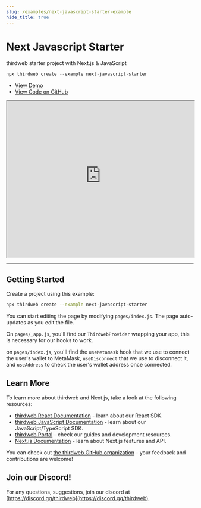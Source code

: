 ```yaml
---
slug: /examples/next-javascript-starter-example
hide_title: true
---
```


# Next Javascript Starter

thirdweb starter project with Next.js & JavaScript

```jsx
npx thirdweb create --example next-javascript-starter
```


  <ul>
    <li>
      <a href="https://next-javascript-starter.thirdweb-example.com" >View Demo</a>
    </li>
    <li>
      <a href="https://github.com/thirdweb-example/next-javascript-starter">View Code on GitHub</a>
    </li>
  </ul>



<iframe
    src="https://next-javascript-starter.thirdweb-example.com"
    title="next-javascript-starter"
    width="100%"
    height="420px"
    scrolling="yes"
    style={{marginBottom: 32, borderRadius: 16,
      border: '1px solid rgba(255,255,255,0.2)'
    }}
  ></iframe>

---

## Getting Started

Create a project using this example:

```bash
npx thirdweb create --example next-javascript-starter
```

You can start editing the page by modifying `pages/index.js`. The page auto-updates as you edit the file.

On `pages/_app.js`, you'll find our `ThirdwebProvider` wrapping your app, this is necessary for our hooks to work.

on `pages/index.js`, you'll find the `useMetamask` hook that we use to connect the user's wallet to MetaMask, `useDisconnect` that we use to disconnect it, and `useAddress` to check the user's wallet address once connected. 

## Learn More

To learn more about thirdweb and Next.js, take a look at the following resources:

- [thirdweb React Documentation](https://docs.thirdweb.com/react) - learn about our React SDK.
- [thirdweb JavaScript Documentation](https://docs.thirdweb.com/react) - learn about our JavaScript/TypeScript SDK.
- [thirdweb Portal](https://docs.thirdweb.com/react) - check our guides and development resources.
- [Next.js Documentation](https://nextjs.org/docs) - learn about Next.js features and API.

You can check out [the thirdweb GitHub organization](https://github.com/thirdweb-dev) - your feedback and contributions are welcome!

## Join our Discord!

For any questions, suggestions, join our discord at [https://discord.gg/thirdweb](https://discord.gg/thirdweb).
